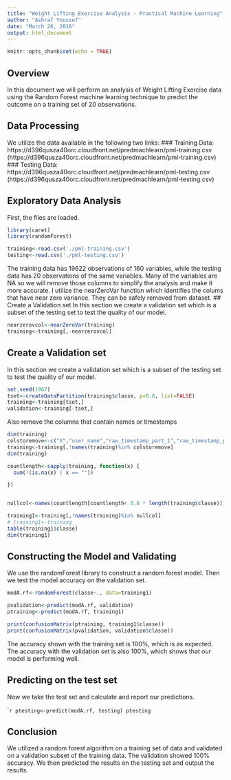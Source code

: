 ```yaml
---
title: "Weight Lifting Exercise Analysis - Practical Machine Learning"
author: "Ashraf Youssef"
date: "March 26, 2016"
output: html_document
---
```


```r
knitr::opts_chunk$set(echo = TRUE)
```

## Overview

In this document we will perform an analysis of Weight Lifting Exercise data using the Random Forest machine learning technique to predict the outcome on a training set of 20 observations.  

## Data Processing
We utilize the data available in the following two links:
  ### Training Data:
 https://d396qusza40orc.cloudfront.net/predmachlearn/pml-training.csv
 (https://d396qusza40orc.cloudfront.net/predmachlearn/pml-training.csv)
  ### Testing Data:
  https://d396qusza40orc.cloudfront.net/predmachlearn/pml-testing.csv
 (https://d396qusza40orc.cloudfront.net/predmachlearn/pml-testing.csv)

## Exploratory Data Analysis

First, the files are loaded.
```r
library(caret)
library(randomForest)

training<-read.csv('./pml-training.csv')
testing<-read.csv('./pml-testing.csv')

```
The training data has 19622 observations of 160 variables, while the testing data has 20 observations of the same variables. Many of the variables are NA so we will remove those columns to simplify the analysis and make it more accurate. I utilize the nearZeroVar function which identifies the colums that have near zero variance.  They can be safely removed from dataset.
## Create a Validation set
In this section we create a validation set which is a subset of the testing set to test the quality of our model.

```r
nearzerovcol<-nearZeroVar(training)
training<-training[,-nearzerovcol]
```


## Create a Validation set
In this section we create a validation set which is a subset of the testing set to test the quality of our model.
```r
set.seed(1967)
tset<-createDataPartition(training$classe, p=0.8, list=FALSE)
training<-training[tset,]
validation<-training[-tset,]
```

Also remove the columns that contain names or timestamps
```r
dim(training)
colstoremove<-c("X","user_name","raw_timestamp_part_1","raw_timestamp_part_2","cvtd_timestamp","new_window","num_window")
training<-training[,!names(training)%in% colstoremove]
dim(training)

countlength<-sapply(training, function(x) {
  sum(!(is.na(x) | x == ""))

})


nullcol<-names(countlength[countlength< 0.8 * length(training$classe)])

training1<-training[,!names(training)%in% nullcol]
# training1<-training
table(training1$classe)
dim(training1)

```


## Constructing the Model and Validating
We use the randomForest library to construct a random forest model.  Then we test the model accuracy on the validation set.  
```r
modA.rf<-randomForest(classe~., data=training1)

pvalidation<-predict(modA.rf, validation)
ptraining<-predict(modA.rf, training1)

print(confusionMatrix(ptraining, training1$classe))
print(confusionMatrix(pvalidation, validation$classe))
```
The accuracy shown with the training set is 100%, which is as expected.  The accuracy with the validation set is also 100%, which shows that our model is performing well.  

## Predicting on the test set
Now we take the test set and calculate and report our predictions.  

````r
ptesting<-predict(modA.rf, testing)
ptesting
```

## Conclusion

We utilized a random forest algorithm on a training set of data and validated on a validation subset of the training data.  The validation showed 100% accuracy.  We then predicted the results on the testing set and output the results.  


